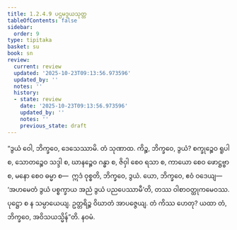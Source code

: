 ```yaml
---
title: 1.2.4.9 ပဌမဒွယသုတ္တ
tableOfContents: false
sidebar:
  order: 9
type: tipitaka
basket: su
book: sn
review:
  current: review
  updated: '2025-10-23T09:13:56.973596'
  updated_by: ''
  notes: ''
  history:
  - state: review
    date: '2025-10-23T09:13:56.973596'
    updated_by: ''
    notes: ''
    previous_state: draft
---
```



<ReviewStatus review={frontmatter.review} showDetails={true} />

<HypothesisAnnotation frontmatter={frontmatter} />

<DynamicBreadcrumb />

<Division number="92" book="sn" e="ch" v="18" p="295">

<Paragraph number="446" book="sn">
“ဒွယံ ဝေါ, ဘိက္ခဝေ, ဒေသေဿာမိ. တံ သုဏာထ. ကိဉ္စ, ဘိက္ခဝေ, ဒွယံ? စက္ခုဉ္စေဝ ရူပါ စ, သောတဉ္စေဝ သဒ္ဒါ စ, ဃာနဉ္စေဝ ဂန္ဓာ စ, ဇိဝှါ စေဝ ရသာ စ, ကာယော စေဝ ဖောဋ္ဌဗ္ဗာ စ, မနော စေဝ ဓမ္မာ စ—  ဣဒံ ဝုစ္စတိ, ဘိက္ခဝေ, ဒွယံ.
</Paragraph>

<Paragraph number="447" book="sn">
ယော, ဘိက္ခဝေ, ဧဝံ ဝဒေယျ—  ‘အဟမေတံ ဒွယံ ပစ္စက္ခာယ အညံ ဒွယံ ပညပေဿာမီ’တိ, တဿ ဝါစာဝတ္ထုကမေဝဿ. ပုဋ္ဌော စ န သမ္ပာယေယျ. ဥတ္တရိဉ္စ ဝိဃာတံ အာပဇ္ဇေယျ. တံ ကိဿ ဟေတု? ယထာ တံ, ဘိက္ခဝေ, အဝိသယသ္မိန်”တိ.

</Paragraph>
</Division>

<Paragraph number="448" type="center" book="sn">
နဝမံ.
</Paragraph>
